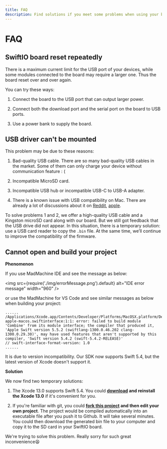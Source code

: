 ```yaml
---
title: FAQ
description: Find solutions if you meet some problems when using your board.
---
```


# FAQ

## SwiftIO board reset repeatedly

There is a maximum current limit for the USB port of your devices, while some modules connected to the board may require a larger one. Thus the board reset over and over again.

You can try these ways:

1. Connect the board to the USB port that can output larger power.‌

2. Connect both the download port and the serial port on the board to USB ports.

3. Use a power bank to supply the board.

## USB driver can't be mounted

This problem may be due to these reasons:

1. Bad-quality USB cable. There are so many bad-quality USB cables in the market. Some of them can only charge your device without communication feature : (

2. Incompatible MicroSD card.

3. Incompatible USB hub or incompatible USB-C to USB-A adapter.

4. There is a known issue with USB compatibility on Mac. There are already a lot of discussions about it on [Reddit](https://www.reddit.com/r/mac/comments/gp5b1z/usb_20_issues_on_new_macbook_pro_13_2020/), [apple](https://discussions.apple.com/thread/251356598).

To solve problems 1 and 2, we offer a high-quality USB cable and a Kingston microSD card along with our board. But we still got feedback that the USB drive did not appear. In this situation, there is a temporary solution: use a USB card reader to copy the `.bin` file. At the same time, we’ll continue to improve the compatibility of the firmware.

## Cannot open and build your project

**Phenomenon**

If you use MadMachine IDE and see the message as below: 

<img
  src={require('./img/errorMessage.png').default}
  alt="IDE error message" width="960"
/>

or use the MadMachine for VS Code and see similar messages as below when building your project:

```
......
/Applications/Xcode.app/Contents/Developer/Platforms/MacOSX.platform/Developer/SDKs/MacOSX12.1.sdk/System/Library/Frameworks/Combine.framework/Modules/Combine.swiftmodule/x86_64-apple-macos.swiftinterface:1:1: error: failed to build module 'Combine' from its module interface; the compiler that produced it, 'Apple Swift version 5.5.2 (swiftlang-1300.0.46.202 clang-1300.0.29.30)', may have used features that aren't supported by this compiler, 'Swift version 5.4.2 (swift-5.4.2-RELEASE)'
// swift-interface-format-version: 1.0
......
```

It is due to version incompatibility. Our SDK now supports Swift 5.4, but the latest version of Xcode doesn't support it.

**Solution**

We now find two temporary solutions:

1. The Xcode 13.0 supports Swift 5.4. You could **[download](https://developer.apple.com/download/more/) and reinstall the Xcode 13.0** if it's convenient for you.

2. If you're familiar with git, you could **[fork this project](https://github.com/madmachineio/Template) and then edit your own project**. The project would be compiled automatically into an executable file after you push it to Github. It will take several minutes. You could then download the generated bin file to your computer and copy it to the SD card in your SwiftIO board.

We're trying to solve this problem. Really sorry for such great inconvenience😫